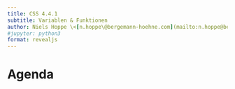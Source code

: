 ```yaml
---
title: CSS 4.4.1
subtitle: Variablen & Funktionen
author: Niels Hoppe \<[n.hoppe\@bergemann-hoehne.com](mailto:n.hoppe@bergemann-hoehne.com){.email}\>
#jupyter: python3
format: revealjs
---
```


# Agenda